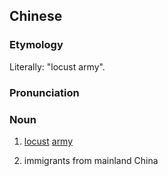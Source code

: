 {{also|蝗军}}
==Chinese==
{{zh-forms|s=蝗军}}

===Etymology===
Literally: "locust army".

===Pronunciation===
{{zh-pron
|m=huángjūn
|c=wong4 gwan1
|cat=n
}}

===Noun===
{{zh-noun}}

# [[locust]] [[army]] {{gloss|literally}}
# {{lb|zh|Hong Kong|chiefly Cantonese|derogatory}} immigrants from mainland China